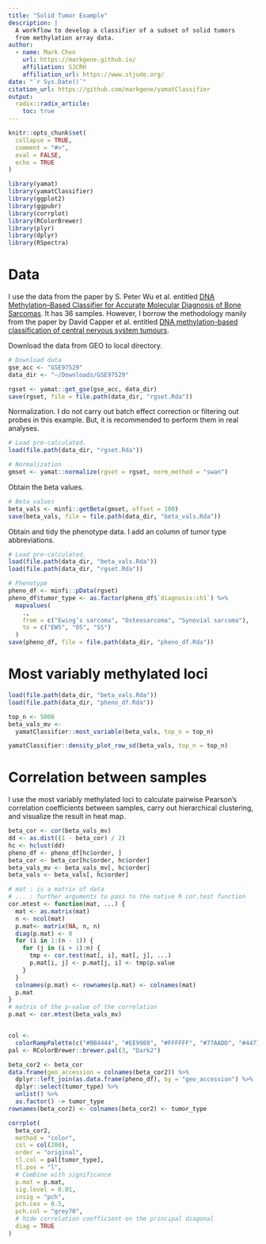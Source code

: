 ```yaml
---
title: "Solid Tumor Example"
description: |
  A workflow to develop a classifier of a subset of solid tumors 
  from methylation array data.
author:
  - name: Mark Chen
    url: https://markgene.github.io/
    affiliation: SJCRH
    affiliation_url: https://www.stjude.org/
date: "`r Sys.Date()`"
citation_url: https://github.com/markgene/yamatClassifier
output: 
  radix::radix_article:
    toc: true
---
```


```r
knitr::opts_chunk$set(
  collapse = TRUE,
  comment = "#>",
  eval = FALSE,
  echo = TRUE
)
```

```r
library(yamat)
library(yamatClassifier)
library(ggplot2)
library(ggpubr)
library(corrplot)
library(RColorBrewer)
library(plyr)
library(dplyr)
library(RSpectra)
```


# Data

I use the data from the paper by S. Peter Wu et al. entitled [DNA Methylation–Based Classifier for Accurate Molecular Diagnosis of Bone Sarcomas](http://ascopubs.org/doi/full/10.1200/PO.17.00031). It has 36 samples. However, I borrow the methodology manily from the paper by David Capper et al. entitled [DNA methylation-based classification of central nervous system tumours](https://www.nature.com/articles/nature26000).

Download the data from GEO to local directory.

```r
# Download data
gse_acc <- "GSE97529"
data_dir <- "~/Downloads/GSE97529"
```

```r
rgset <- yamat::get_gse(gse_acc, data_dir)
save(rgset, file = file.path(data_dir, "rgset.Rda"))
```

Normalization. I do not carry out batch effect correction or filtering out probes in this example. But, it is recommended to perform them in real analyses.

```r
# Load pre-calculated.
load(file.path(data_dir, "rgset.Rda"))

# Normalization
gmset <- yamat::normalize(rgset = rgset, norm_method = "swan")
```

Obtain the beta values.

```r
# Beta values
beta_vals <- minfi::getBeta(gmset, offset = 100)
save(beta_vals, file = file.path(data_dir, "beta_vals.Rda"))
```

Obtain and tidy the phenotype data. I add an column of tumor type abbreviations.

```r
# Load pre-calculated.
load(file.path(data_dir, "beta_vals.Rda"))
load(file.path(data_dir, "rgset.Rda"))

# Phenotype
pheno_df <- minfi::pData(rgset)
pheno_df$tumor_type <- as.factor(pheno_df$`diagnosis:ch1`) %>%
  mapvalues(
    .,
    from = c("Ewing’s sarcoma", "Osteosarcoma", "Synovial sarcoma"),
    to = c("EWS", "OS", "SS")
  )
save(pheno_df, file = file.path(data_dir, "pheno_df.Rda"))
```

# Most variably methylated loci

```r
load(file.path(data_dir, "beta_vals.Rda"))
load(file.path(data_dir, "pheno_df.Rda"))

top_n <- 5000
beta_vals_mv <-
  yamatClassifier::most_variable(beta_vals, top_n = top_n)
```

```r
yamatClassifier::density_plot_row_sd(beta_vals, top_n = top_n)
```

# Correlation between samples

I use the most variably methylated loci to calculate pairwise Pearson's correlation coefficients between samples, carry out hierarchical clustering, and visualize the result in heat map.

```r
beta_cor <- cor(beta_vals_mv)
dd <- as.dist((1 - beta_cor) / 2)
hc <- hclust(dd)
pheno_df <- pheno_df[hc$order, ]
beta_cor <- beta_cor[hc$order, hc$order]
beta_vals_mv <- beta_vals_mv[, hc$order]
beta_vals <- beta_vals[, hc$order]
```

```r
# mat : is a matrix of data
# ... : further arguments to pass to the native R cor.test function
cor.mtest <- function(mat, ...) {
  mat <- as.matrix(mat)
  n <- ncol(mat)
  p.mat<- matrix(NA, n, n)
  diag(p.mat) <- 0
  for (i in 1:(n - 1)) {
    for (j in (i + 1):n) {
      tmp <- cor.test(mat[, i], mat[, j], ...)
      p.mat[i, j] <- p.mat[j, i] <- tmp$p.value
    }
  }
  colnames(p.mat) <- rownames(p.mat) <- colnames(mat)
  p.mat
}
# matrix of the p-value of the correlation
p.mat <- cor.mtest(beta_vals_mv)


col <-
  colorRampPalette(c("#BB4444", "#EE9988", "#FFFFFF", "#77AADD", "#4477AA"))
pal <- RColorBrewer::brewer.pal(3, "Dark2")

beta_cor2 <- beta_cor
data.frame(geo_accession = colnames(beta_cor2)) %>%
  dplyr::left_join(as.data.frame(pheno_df), by = "geo_accession") %>%
  dplyr::select(tumor_type) %>%
  unlist() %>%
  as.factor() -> tumor_type
rownames(beta_cor2) <- colnames(beta_cor2) <- tumor_type

corrplot(
  beta_cor2,
  method = "color",
  col = col(200),
  order = "original",
  tl.col = pal[tumor_type],
  tl.pos = "l",
  # Combine with significance
  p.mat = p.mat,
  sig.level = 0.01,
  insig = "pch",
  pch.cex = 0.5,
  pch.col = "grey70",
  # hide correlation coefficient on the principal diagonal
  diag = TRUE
)
```


